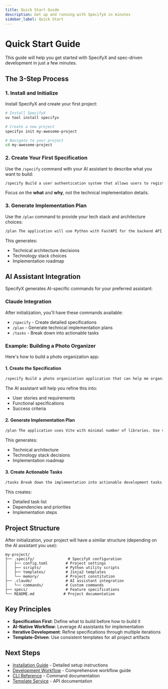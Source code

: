 ```yaml
---
title: Quick Start Guide
description: Get up and running with SpecifyX in minutes
sidebar_label: Quick Start
---
```


# Quick Start Guide

This guide will help you get started with SpecifyX and spec-driven development in just a few minutes.

## The 3-Step Process

### 1. Install and Initialize

Install SpecifyX and create your first project:

```bash
# Install SpecifyX
uv tool install specifyx

# Create a new project
specifyx init my-awesome-project

# Navigate to your project
cd my-awesome-project
```

### 2. Create Your First Specification

Use the `/specify` command with your AI assistant to describe what you want to build:

```bash
/specify Build a user authentication system that allows users to register, login, and manage their profiles. The system should support email/password authentication, password reset functionality, and basic profile management.
```

Focus on the **what** and **why**, not the technical implementation details.

### 3. Generate Implementation Plan

Use the `/plan` command to provide your tech stack and architecture choices:

```bash
/plan The application will use Python with FastAPI for the backend API, SQLite for the database, and React for the frontend. Implement JWT tokens for authentication, bcrypt for password hashing, and include email verification for new accounts.
```

This generates:
- Technical architecture decisions
- Technology stack choices
- Implementation roadmap

## AI Assistant Integration

SpecifyX generates AI-specific commands for your preferred assistant:

### Claude Integration

After initialization, you'll have these commands available:
- `/specify` - Create detailed specifications
- `/plan` - Generate technical implementation plans
- `/tasks` - Break down into actionable tasks

### Example: Building a Photo Organizer

Here's how to build a photo organization app:

#### 1. Create the Specification

```bash
/specify Build a photo organization application that can help me organize my photos in separate photo albums. Albums are grouped by date and can be re-organized by dragging and dropping on the main page. Albums are never in other nested albums. Within each album, photos are previewed in a tile-like interface.
```

The AI assistant will help you refine this into:
- User stories and requirements
- Functional specifications
- Success criteria

#### 2. Generate Implementation Plan

```bash
/plan The application uses Vite with minimal number of libraries. Use vanilla HTML, CSS, and JavaScript as much as possible. Images are not uploaded anywhere and metadata is stored in a local SQLite database.
```

This generates:
- Technical architecture
- Technology stack decisions
- Implementation roadmap

#### 3. Create Actionable Tasks

```bash
/tasks Break down the implementation into actionable development tasks with clear deliverables and dependencies.
```

This creates:
- Detailed task list
- Dependencies and priorities
- Implementation steps

## Project Structure

After initialization, your project will have a similar structure (depending on the AI assistant you use):

```
my-project/
├── .specify/               # SpecifyX configuration
│   ├── config.toml        # Project settings
│   ├── scripts/           # Python utility scripts
│   ├── templates/         # Jinja2 templates
│   └── memory/            # Project constitution
├── .claude/               # AI assistant integration
│   └── commands/          # Custom commands
├── specs/                 # Feature specifications
└── README.md             # Project documentation
```

## Key Principles

- **Specification First**: Define what to build before how to build it
- **AI-Native Workflow**: Leverage AI assistants for implementation
- **Iterative Development**: Refine specifications through multiple iterations
- **Template-Driven**: Use consistent templates for all project artifacts

## Next Steps

- [Installation Guide](/docs/guides/installation) - Detailed setup instructions
- [Development Workflow](/docs/guides/workflow) - Comprehensive workflow guide
- [CLI Reference](/docs/reference/cli/init) - Command documentation
- [Template Service](/docs/reference/api/template_service) - API documentation
